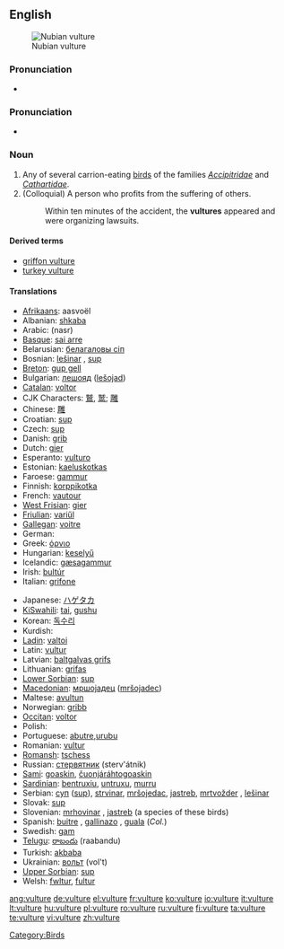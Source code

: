 {{wikipedia}}
==English==
[[Image:Nubianvulture.jpeg|thumb|Nubian vulture]]

===Pronunciation===
* {{audio|en-us-vulture.ogg|Audio (US)}}

===Pronunciation===
* {{IPA|/ˈvʌlʧə/}}

===Noun===
{{en-noun}}

# Any of several carrion-eating [[bird]]s of the families ''[[Accipitridae]]'' and ''[[Cathartidae]]''.
# (Colloquial) A person who profits from the suffering of others.
#: Within ten minutes of the accident, the '''vultures''' appeared and were organizing lawsuits.

====Derived terms====
* [[griffon vulture]]
* [[turkey vulture]]

====Translations====
{{top}}
* [[Afrikaans]]: aasvoël
* Albanian: [[shkaba]]
* Arabic: {{Arab|[[نسر]]}} (nasr)
* [[Basque]]: [[sai arre]]
* Belarusian: [[белагаловы сіп]]
* Bosnian: [[lešinar]] {{m}}, [[sup]] {{m}}
* [[Breton]]: [[gup gell]]
* Bulgarian: [[лешояд]] ([[lešojad]])
* [[Catalan]]: [[voltor]]
* CJK Characters: [[鷲]], [[鹫]]; [[雕]]
* Chinese: [[雕]]
* Croatian: [[sup]]
* Czech: [[sup]]
* Danish: [[grib]]
* Dutch: [[gier]] {{m}}
* Esperanto: [[vulturo]]
* Estonian: [[kaeluskotkas]]
* Faroese: [[gammur]]
* Finnish: [[korppikotka]]
* French: [[vautour]] {{m}}
* [[West Frisian]]: [[gier]]
* [[Friulian]]: [[variűl]]
* [[Gallegan]]: [[voitre]]
* German: {{t|de|Geier|m}}
* Greek: [[όρνιο]]
* Hungarian: [[keselyű]]
* Icelandic: [[gæsagammur]]
* Irish: [[bultúr]]
* Italian: [[grifone]]
{{mid}}
* Japanese: [[ハゲタカ]]
* [[KiSwahili]]: [[tai]], [[gushu]]
* Korean: [[독수리]]
* Kurdish: {{KUchar|[[هه‌ڵۆ]]}}
* [[Ladin]]: [[valtoi]]
* Latin: [[vultur]] {{m}}
* Latvian: [[baltgalvas grifs]]
* Lithuanian: [[grifas]]
* [[Lower Sorbian]]: [[sup]]
* [[Macedonian]]: [[мршоjадец]] ([[mršojadec]])
* Maltese: [[avultun]]
* Norwegian: [[gribb]] {{m}}
* [[Occitan]]: [[voltor]]
* Polish: {{t-|pl|sęp|m}}
* Portuguese: [[abutre]],[[urubu]] {{m}}
* Romanian: [[vultur]]
* [[Romansh]]: [[tschess]]
* Russian: [[стервятник]] (sterv'átnik)
* [[Sami]]: [[goaskin]], [[čuonjáráhtogoaskin]]
* [[Sardinian]]: [[bentruxiu]], [[untruxu]], [[murru]]
* Serbian: [[суп]] ([[sup]]), [[strvinar]], [[mršojedac]], [[jastreb]], [[mrtvožder]] {{m}}, [[lešinar]] {{m}}
* Slovak: [[sup#Slovak|sup]] {{m}}
* Slovenian: [[mrhovinar]] {{m}}, [[jastreb]] {{m}} (a species of these birds)
* Spanish: [[buitre]] {{m}}, [[gallinazo]] {{m}}, [[guala]] {{f}} (''Col.'')
* Swedish: [[gam]]
* [[Telugu]]: [[రాబందు]] (raabandu)
* Turkish: [[akbaba]]
* Ukrainian: [[вольт]] (vol't)
* [[Upper Sorbian]]: [[sup]]
* Welsh: [[fwltur]], [[fultur]]
{{bottom}}

[[Category:Birds]]

[[ang:vulture]]
[[de:vulture]]
[[el:vulture]]
[[fr:vulture]]
[[ko:vulture]]
[[io:vulture]]
[[it:vulture]]
[[lt:vulture]]
[[hu:vulture]]
[[pl:vulture]]
[[ro:vulture]]
[[ru:vulture]]
[[fi:vulture]]
[[ta:vulture]]
[[te:vulture]]
[[vi:vulture]]
[[zh:vulture]]